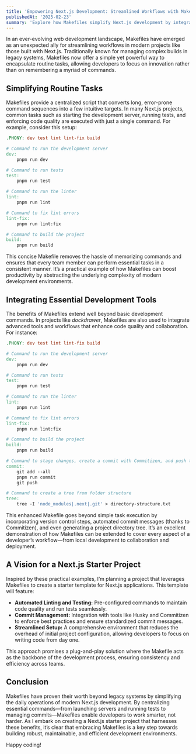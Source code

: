 ```yaml
---
title: 'Empowering Next.js Development: Streamlined Workflows with Makefiles'
publishedAt: '2025-02-23'
summary: 'Explore how Makefiles simplify Next.js development by integrating essential tasks like linting, testing, and commit management, paving the way for standardized project setups.'
---
```


In an ever-evolving web development landscape, Makefiles have emerged as an unexpected ally for streamlining workflows in modern projects like those built with Next.js. Traditionally known for managing complex builds in legacy systems, Makefiles now offer a simple yet powerful way to encapsulate routine tasks, allowing developers to focus on innovation rather than on remembering a myriad of commands.

## Simplifying Routine Tasks

Makefiles provide a centralized script that converts long, error-prone command sequences into a few intuitive targets. In many Next.js projects, common tasks such as starting the development server, running tests, and enforcing code quality are executed with just a single command. For example, consider this setup:

```makefile
.PHONY: dev test lint lint-fix build

# Command to run the development server
dev:
	pnpm run dev

# Command to run tests
test:
	pnpm run test

# Command to run the linter
lint:
	pnpm run lint

# Command to fix lint errors
lint-fix:
	pnpm run lint:fix

# Command to build the project
build:
	pnpm run build
```

This concise Makefile removes the hassle of memorizing commands and ensures that every team member can perform essential tasks in a consistent manner. It’s a practical example of how Makefiles can boost productivity by abstracting the underlying complexity of modern development environments.

## Integrating Essential Development Tools

The benefits of Makefiles extend well beyond basic development commands. In projects like *dockdrawer*, Makefiles are also used to integrate advanced tools and workflows that enhance code quality and collaboration. For instance:

```makefile
.PHONY: dev test lint lint-fix build

# Command to run the development server
dev:
	pnpm run dev

# Command to run tests
test:
	pnpm run test

# Command to run the linter
lint:
	pnpm run lint

# Command to fix lint errors
lint-fix:
	pnpm run lint:fix

# Command to build the project
build:
	pnpm run build

# Command to stage changes, create a commit with Commitizen, and push to the repository
commit:
	git add --all
	pnpm run commit
	git push

# Command to create a tree from folder structure
tree:
	tree -I 'node_modules|.next|.git' > directory-structure.txt
```

This enhanced Makefile goes beyond simple task execution by incorporating version control steps, automated commit messages (thanks to Commitizen), and even generating a project directory tree. It’s an excellent demonstration of how Makefiles can be extended to cover every aspect of a developer’s workflow—from local development to collaboration and deployment.

## A Vision for a Next.js Starter Project

Inspired by these practical examples, I’m planning a project that leverages Makefiles to create a starter template for Next.js applications. This template will feature:

- **Automated Linting and Testing:** Pre-configured commands to maintain code quality and run tests seamlessly.
- **Commit Management:** Integration with tools like Husky and Commitizen to enforce best practices and ensure standardized commit messages.
- **Streamlined Setup:** A comprehensive environment that reduces the overhead of initial project configuration, allowing developers to focus on writing code from day one.


This approach promises a plug-and-play solution where the Makefile acts as the backbone of the development process, ensuring consistency and efficiency across teams.


## Conclusion

Makefiles have proven their worth beyond legacy systems by simplifying the daily operations of modern Next.js development. By centralizing essential commands—from launching servers and running tests to managing commits—Makefiles enable developers to work smarter, not harder. As I embark on creating a Next.js starter project that harnesses these benefits, it’s clear that embracing Makefiles is a key step towards building robust, maintainable, and efficient development environments.

Happy coding!
